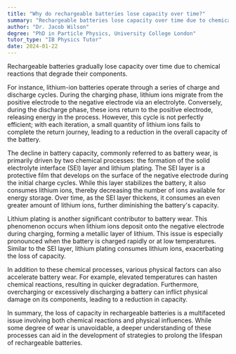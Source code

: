 ```yaml
---
title: "Why do rechargeable batteries lose capacity over time?"
summary: "Rechargeable batteries lose capacity over time due to chemical reactions that degrade the battery's components."
author: "Dr. Jacob Wilson"
degree: "PhD in Particle Physics, University College London"
tutor_type: "IB Physics Tutor"
date: 2024-01-22
---
```


Rechargeable batteries gradually lose capacity over time due to chemical reactions that degrade their components.

For instance, lithium-ion batteries operate through a series of charge and discharge cycles. During the charging phase, lithium ions migrate from the positive electrode to the negative electrode via an electrolyte. Conversely, during the discharge phase, these ions return to the positive electrode, releasing energy in the process. However, this cycle is not perfectly efficient; with each iteration, a small quantity of lithium ions fails to complete the return journey, leading to a reduction in the overall capacity of the battery.

The decline in battery capacity, commonly referred to as battery wear, is primarily driven by two chemical processes: the formation of the solid electrolyte interface (SEI) layer and lithium plating. The SEI layer is a protective film that develops on the surface of the negative electrode during the initial charge cycles. While this layer stabilizes the battery, it also consumes lithium ions, thereby decreasing the number of ions available for energy storage. Over time, as the SEI layer thickens, it consumes an even greater amount of lithium ions, further diminishing the battery's capacity.

Lithium plating is another significant contributor to battery wear. This phenomenon occurs when lithium ions deposit onto the negative electrode during charging, forming a metallic layer of lithium. This issue is especially pronounced when the battery is charged rapidly or at low temperatures. Similar to the SEI layer, lithium plating consumes lithium ions, exacerbating the loss of capacity.

In addition to these chemical processes, various physical factors can also accelerate battery wear. For example, elevated temperatures can hasten chemical reactions, resulting in quicker degradation. Furthermore, overcharging or excessively discharging a battery can inflict physical damage on its components, leading to a reduction in capacity.

In summary, the loss of capacity in rechargeable batteries is a multifaceted issue involving both chemical reactions and physical influences. While some degree of wear is unavoidable, a deeper understanding of these processes can aid in the development of strategies to prolong the lifespan of rechargeable batteries.
    
